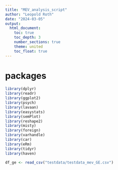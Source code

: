 ```yaml
---
title: "MEV_analysis_script"
author: "Leopold Roth"
date: "2024-03-05"
output: 
  html_document:
    toc: true
    toc_depth: 3
    number_sections: true
    theme: united
    toc_float: true
---
```


# packages

```r
library(dplyr)
library(readr)
library(ggplot2)
library(psych)
library(lavaan)
library(easystats)
library(semPlot)
library(reshape2)
library(misty)
library(foreign)
library(varhandle)
library(car)
library(eRm)
library(tidyr)
library(haven)
```

```r
df_ge <- read_csv("testdata/testdata_mev_GE.csv")

```

